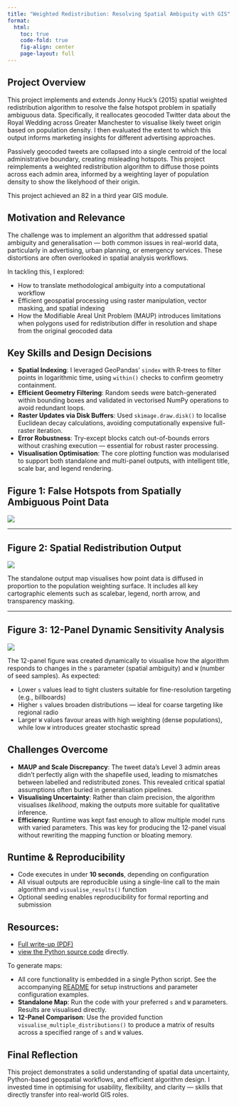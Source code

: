 ```yaml
---
title: "Weighted Redistribution: Resolving Spatial Ambiguity with GIS"
format:
  html:
    toc: true
    code-fold: true
    fig-align: center
    page-layout: full
---
```


## Project Overview

This project implements and extends Jonny Huck’s (2015) spatial weighted redistribution algorithm to resolve the false hotspot problem in spatially ambiguous data. Specifically, it reallocates geocoded Twitter data about the Royal Wedding across Greater Manchester to visualise likely tweet origin based on population density. I then evaluated the extent to which this output informs marketing insights for different advertising approaches.

Passively geocoded tweets are collapsed into a single centroid of the local administrative boundary, creating misleading hotspots. This project reimplements a weighted redistribution algorithm to diffuse those points across each admin area, informed by a weighting layer of population density to show the likelyhood of their origin.

This project achieved an 82 in a third year GIS module.

## Motivation and Relevance

The challenge was to implement an algorithm that addressed spatial ambiguity and generalisation — both common issues in real-world data, particularly in advertising, urban planning, or emergency services. These distortions are often overlooked in spatial analysis workflows.

In tackling this, I explored:

- How to translate methodological ambiguity into a computational workflow
- Efficient geospatial processing using raster manipulation, vector masking, and spatial indexing
- How the Modifiable Areal Unit Problem (MAUP) introduces limitations when polygons used for redistribution differ in resolution and shape from the original geocoded data

## Key Skills and Design Decisions

- **Spatial Indexing**: I leveraged GeoPandas’ `sindex` with R-trees to filter points in logarithmic time, using `within()` checks to confirm geometry containment.
- **Efficient Geometry Filtering**: Random seeds were batch-generated within bounding boxes and validated in vectorised NumPy operations to avoid redundant loops.
- **Raster Updates via Disk Buffers**: Used `skimage.draw.disk()` to localise Euclidean decay calculations, avoiding computationally expensive full-raster iteration.
- **Error Robustness**: Try-except blocks catch out-of-bounds errors without crashing execution — essential for robust raster processing.
- **Visualisation Optimisation**: The core plotting function was modularised to support both standalone and multi-panel outputs, with intelligent title, scale bar, and legend rendering.

## Figure 1: False Hotspots from Spatially Ambiguous Point Data

![](images/False_Hotspots.png){fig-alt="Collapsed tweet data creating artefactual hotspots due to spatial generalisation"}

---

## Figure 2: Spatial Redistribution Output

![](images/redistribution.png){fig-alt="Redistributed tweet data using s = 0.3 and W = 25"}

The standalone output map visualises how point data is diffused in proportion to the population weighting surface. It includes all key cartographic elements such as scalebar, legend, north arrow, and transparency masking.

---

## Figure 3: 12-Panel Dynamic Sensitivity Analysis

![](images/redistribution_grid.png){fig-alt="12-panel grid showing effects of varying s and W on spatial redistribution"}

The 12-panel figure was created dynamically to visualise how the algorithm responds to changes in the `s` parameter (spatial ambiguity) and `W` (number of seed samples). As expected:

- Lower `s` values lead to tight clusters suitable for fine-resolution targeting (e.g., billboards)  
- Higher `s` values broaden distributions — ideal for coarse targeting like regional radio  
- Larger `W` values favour areas with high weighting (dense populations), while low `W` introduces greater stochastic spread

## Challenges Overcome

- **MAUP and Scale Discrepancy**: The tweet data’s Level 3 admin areas didn’t perfectly align with the shapefile used, leading to mismatches between labelled and redistributed zones. This revealed critical spatial assumptions often buried in generalisation pipelines.
- **Visualising Uncertainty**: Rather than claim precision, the algorithm visualises *likelihood*, making the outputs more suitable for qualitative inference.
- **Efficiency**: Runtime was kept fast enough to allow multiple model runs with varied parameters. This was key for producing the 12-panel visual without rewriting the mapping function or bloating memory.

## Runtime & Reproducibility

- Code executes in under **10 seconds**, depending on configuration
- All visual outputs are reproducible using a single-line call to the main algorithm and `visualise_results()` function
- Optional seeding enables reproducibility for formal reporting and submission

## Resources:

- [Full write-up (PDF)](assignment2/assignment2-writeup.pdf)  
- [view the Python source code](https://github.com/MaxLarner/gis-portfolio-max-larner/blob/main/assignment2/assignment2.py){target=_blank} directly.

To generate maps:

- All core functionality is embedded in a single Python script. See the accompanying [README](README.md) for setup instructions and parameter configuration examples.  
- **Standalone Map**: Run the code with your preferred `s` and `W` parameters. Results are visualised directly.
- **12-Panel Comparison**: Use the provided function `visualise_multiple_distributions()` to produce a matrix of results across a specified range of `s` and `W` values.

## Final Reflection

This project demonstrates a solid understanding of spatial data uncertainty, Python-based geospatial workflows, and efficient algorithm design. I invested time in optimising for usability, flexibility, and clarity — skills that directly transfer into real-world GIS roles.
